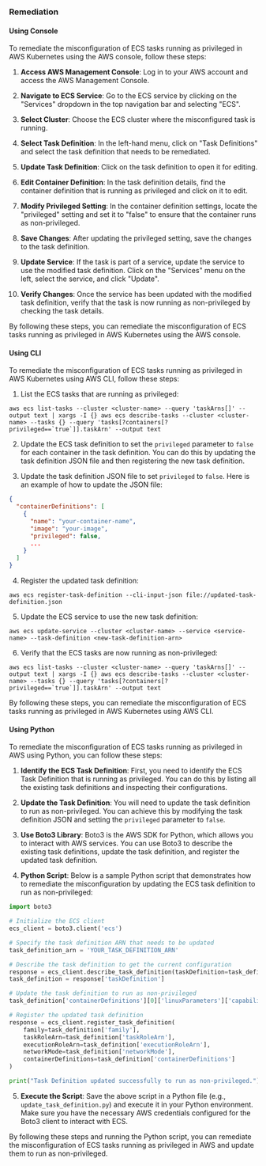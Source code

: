 ### Remediation

#### Using Console

To remediate the misconfiguration of ECS tasks running as privileged in AWS Kubernetes using the AWS console, follow these steps:

1. **Access AWS Management Console**: Log in to your AWS account and access the AWS Management Console.

2. **Navigate to ECS Service**: Go to the ECS service by clicking on the "Services" dropdown in the top navigation bar and selecting "ECS".

3. **Select Cluster**: Choose the ECS cluster where the misconfigured task is running.

4. **Select Task Definition**: In the left-hand menu, click on "Task Definitions" and select the task definition that needs to be remediated.

5. **Update Task Definition**: Click on the task definition to open it for editing.

6. **Edit Container Definition**: In the task definition details, find the container definition that is running as privileged and click on it to edit.

7. **Modify Privileged Setting**: In the container definition settings, locate the "privileged" setting and set it to "false" to ensure that the container runs as non-privileged.

8. **Save Changes**: After updating the privileged setting, save the changes to the task definition.

9. **Update Service**: If the task is part of a service, update the service to use the modified task definition. Click on the "Services" menu on the left, select the service, and click "Update".

10. **Verify Changes**: Once the service has been updated with the modified task definition, verify that the task is now running as non-privileged by checking the task details.

By following these steps, you can remediate the misconfiguration of ECS tasks running as privileged in AWS Kubernetes using the AWS console.

#### Using CLI

To remediate the misconfiguration of ECS tasks running as privileged in AWS Kubernetes using AWS CLI, follow these steps:

1. List the ECS tasks that are running as privileged:
```
aws ecs list-tasks --cluster <cluster-name> --query 'taskArns[]' --output text | xargs -I {} aws ecs describe-tasks --cluster <cluster-name> --tasks {} --query 'tasks[?containers[?privileged==`true`]].taskArn' --output text
```

2. Update the ECS task definition to set the `privileged` parameter to `false` for each container in the task definition. You can do this by updating the task definition JSON file and then registering the new task definition.

3. Update the task definition JSON file to set `privileged` to `false`. Here is an example of how to update the JSON file:

```json
{
  "containerDefinitions": [
    {
      "name": "your-container-name",
      "image": "your-image",
      "privileged": false,
      ...
    }
  ]
}
```

4. Register the updated task definition:
```
aws ecs register-task-definition --cli-input-json file://updated-task-definition.json
```

5. Update the ECS service to use the new task definition:
```
aws ecs update-service --cluster <cluster-name> --service <service-name> --task-definition <new-task-definition-arn>
```

6. Verify that the ECS tasks are now running as non-privileged:
```
aws ecs list-tasks --cluster <cluster-name> --query 'taskArns[]' --output text | xargs -I {} aws ecs describe-tasks --cluster <cluster-name> --tasks {} --query 'tasks[?containers[?privileged==`true`]].taskArn' --output text
```

By following these steps, you can remediate the misconfiguration of ECS tasks running as privileged in AWS Kubernetes using AWS CLI.

#### Using Python

To remediate the misconfiguration of ECS tasks running as privileged in AWS using Python, you can follow these steps:

1. **Identify the ECS Task Definition**: First, you need to identify the ECS Task Definition that is running as privileged. You can do this by listing all the existing task definitions and inspecting their configurations.

2. **Update the Task Definition**: You will need to update the task definition to run as non-privileged. You can achieve this by modifying the task definition JSON and setting the `privileged` parameter to `false`.

3. **Use Boto3 Library**: Boto3 is the AWS SDK for Python, which allows you to interact with AWS services. You can use Boto3 to describe the existing task definitions, update the task definition, and register the updated task definition.

4. **Python Script**: Below is a sample Python script that demonstrates how to remediate the misconfiguration by updating the ECS task definition to run as non-privileged:

```python
import boto3

# Initialize the ECS client
ecs_client = boto3.client('ecs')

# Specify the task definition ARN that needs to be updated
task_definition_arn = 'YOUR_TASK_DEFINITION_ARN'

# Describe the task definition to get the current configuration
response = ecs_client.describe_task_definition(taskDefinition=task_definition_arn)
task_definition = response['taskDefinition']

# Update the task definition to run as non-privileged
task_definition['containerDefinitions'][0]['linuxParameters']['capabilities']['add'] = ['SYS_PTRACE']

# Register the updated task definition
response = ecs_client.register_task_definition(
    family=task_definition['family'],
    taskRoleArn=task_definition['taskRoleArn'],
    executionRoleArn=task_definition['executionRoleArn'],
    networkMode=task_definition['networkMode'],
    containerDefinitions=task_definition['containerDefinitions']
)

print("Task Definition updated successfully to run as non-privileged.")
```

5. **Execute the Script**: Save the above script in a Python file (e.g., `update_task_definition.py`) and execute it in your Python environment. Make sure you have the necessary AWS credentials configured for the Boto3 client to interact with ECS.

By following these steps and running the Python script, you can remediate the misconfiguration of ECS tasks running as privileged in AWS and update them to run as non-privileged.

